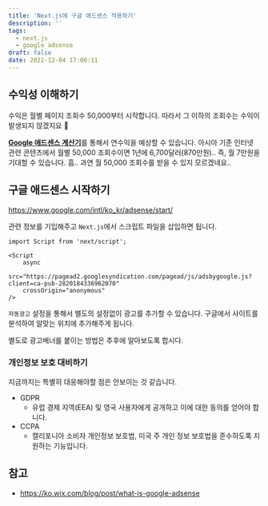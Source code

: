 ```yaml
---
title: 'Next.js에 구글 애드센스 적용하기'
description: ''
tags:
  - next.js
  - google adsense
draft: false
date: 2022-12-04 17:00:11
---
```


## 수익성 이해하기

수익은 월별 페이지 조회수 50,000부터 시작합니다.
따라서 그 이하의 조회수는 수익이 발생되지 않겠지요 🥲

[**Google 애드센스 계산기**](https://www.google.com/adsense/start/#calculator)를 통해서 연수익을 예상할 수 있습니다.
아시아 기준 인터넷 관련 콘텐츠에서 월별 50,000 조회수이면 1년에 6,700달러(870만원).. 즉, 월 7만원을 기대할 수 있습니다.
흠.. 과연 월 50,000 조회수를 받을 수 있지 모르겠네요..

## 구글 애드센스 시작하기

https://www.google.com/intl/ko_kr/adsense/start/

관련 정보를 기입해주고 `Next.js`에서 스크립트 파일을 삽입하면 됩니다.

```tsx:_app.tsx
import Script from 'next/script';

<Script
    async
    src="https://pagead2.googlesyndication.com/pagead/js/adsbygoogle.js?client=ca-pub-2820184336962070"
    crossOrigin="anonymous"
/>
```

`자동광고` 설정을 통해서 별도의 설정없이 광고를 추가할 수 있습니다.
구글에서 사이트를 분석하여 알맞는 위치에 추가해주게 됩니다.

별도로 광고배너를 붙이는 방법은 추후에 알아보도록 합시다.

### 개인정보 보호 대비하기

지금까지는 특별히 대응해야할 점은 안보이는 것 같습니다.

- GDPR
  - 유럽 경제 지역(EEA) 및 영국 사용자에게 공개하고 이에 대한 동의를 얻어야 합니다.
- CCPA
  - 캘리포니아 소비자 개인정보 보호법, 미국 주 개인 정보 보호법을 준수하도록 지원하는 기능입니다.

## 참고

- https://ko.wix.com/blog/post/what-is-google-adsense
